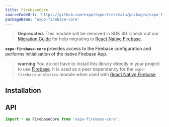 ```yaml
---
title: FirebaseCore
sourceCodeUrl: 'https://github.com/expo/expo/tree/main/packages/expo-firebase-core'
packageName: 'expo-firebase-core'
---
```



> **Deprecated.** This module will be removed in SDK 49. Check out our [Migration Guide](/guides/migrating-to-react-native-firebase.mdx) for help migrating to [React Native Firebase](https://rnfirebase.io/).

**`expo-firebase-core`** provides access to the Firebase configuration and performs initialisation
of the native Firebase App.

> **warning** You do not have to install this library directly in your project to use [Firebase](/guides/using-firebase). It is used as a peer dependency for the `expo-firebase-analytics` module when used with [React Native Firebase](/versions/latest/sdk/firebase-analytics/#with-native-firebase-sdk).

<PlatformsSection android emulator ios simulator web />

## Installation

<APIInstallSection />

## API

```js
import * as FirebaseCore from 'expo-firebase-core';
```

<APISection packageName="expo-firebase-core" apiName="FirebaseCore" />
